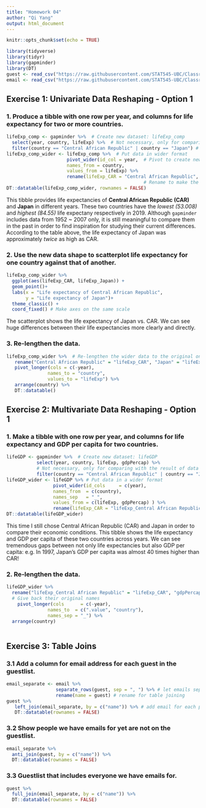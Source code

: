 ```yaml
---
title: "Homework 04"
author: "Qi Yang"
output: html_document
---
```


```r
knitr::opts_chunk$set(echo = TRUE)
```
```r
library(tidyverse)
library(tidyr)
library(gapminder)
library(DT)
guest <- read_csv("https://raw.githubusercontent.com/STAT545-UBC/Classroom/master/data/wedding/attend.csv")
email <- read_csv("https://raw.githubusercontent.com/STAT545-UBC/Classroom/master/data/wedding/emails.csv")
```

## Exercise 1: Univariate Data Reshaping - Option 1
### 1. Produce a tibble with one row per year, and columns for life expectancy for two or more countries.
```r
lifeExp_comp <- gapminder %>%  # Create new dataset: lifeExp_comp
  select(year, country, lifeExp) %>%  # Not necessary, only for comparison with the result of data re-lengthening below)
  filter(country == "Central African Republic" | country == "Japan") # Choose two countries we want to compare
lifeExp_comp_wider <- lifeExp_comp %>%  # Put data in wider format
                      pivot_wider(id_col = year,  # Pivot to create new columns for each country
                      names_from = country,
                      values_from = lifeExp) %>% 
                      rename(lifeExp_CAR = "Central African Republic", lifeExp_Japan = "Japan") 
                                                  # Rename to make the tibble clear
DT::datatable(lifeExp_comp_wider, rownames = FALSE)
```
This tibble provides life expectancies of **Central African Republic (CAR)** and **Japan** in different years. These two countries have the *lowest (53.008)* and *highest (84.55)* life expectany respectively in 2019. Although `gapminder` includes data from 1952 ~ 2007 only, it is still meaningful to compare them in the past in order to find inspiration for studying their current differences. According to the table above, the life expectancy of Japan was approximately *twice* as high as CAR.

### 2. Use the new data shape to scatterplot life expectancy for one country against that of another.
```r
lifeExp_comp_wider %>% 
  ggplot(aes(lifeExp_CAR, lifeExp_Japan)) + 
  geom_point()+
  labs(x = "Life expectancy of Central African Republic",
       y = "Life expectancy of Japan")+
  theme_classic() +
  coord_fixed() # Make axes on the same scale
```

The scatterplot shows the life expectancy of Japan vs. CAR. We can see huge differences between their life expectancies more clearly and directly.

### 3. Re-lengthen the data.

```r
lifeExp_comp_wider %>%  # Re-lengthen the wider data to the original one
   rename("Central African Republic" = "lifeExp_CAR", "Japan" = "lifeExp_Japan") %>% # Give back their original names
   pivot_longer(cols = c(-year),
               names_to = "country",
               values_to = "lifeExp") %>% 
   arrange(country) %>% 
   DT::datatable()
```

## Exercise 2: Multivariate Data Reshaping - Option 1
### 1. Make a tibble with one row per year, and columns for life expectancy and GDP per capita for two countries.

```r
lifeGDP <- gapminder %>%  # Create new dataset: lifeGDP
           select(year, country, lifeExp, gdpPercap) %>% 
           # Not necessary, only for comparing with the result of data re-lengthening below)
           filter(country == "Central African Republic" | country == "Japan") # Choose two countries we are interested in
lifeGDP_wider <- lifeGDP %>% # Put data in a wider format
                 pivot_wider(id_cols     = c(year), 
                 names_from  = c(country), 
                 names_sep   = "_", 
                 values_from = c(lifeExp, gdpPercap) ) %>% 
                 rename(lifeExp_CAR = "lifeExp_Central African Republic", gdpPercap_CAR = "gdpPercap_Central African Republic")                  # Rename to make the tibble nicer
DT::datatable(lifeGDP_wider)
```
This time I still chose Central African Republic (CAR) and Japan in order to compare their economic conditions. This tibble shows the life expectancy and GDP per capita of these two countries across years. We can see tremendous gaps between not only life expectancies but also GDP per capita: e.g. In 1997, Japan's GDP per capita was almost 40 times higher than CAR!

### 2. Re-lengthen the data.

```r
lifeGDP_wider %>% 
  rename("lifeExp_Central African Republic" = "lifeExp_CAR", "gdpPercap_Central African Republic" = "gdpPercap_CAR") %>% 
  # Give back their original names
    pivot_longer(cols      = c(-year), 
               names_to  = c(".value", "country"),
               names_sep = "_") %>% 
  arrange(country)
  
```


## Exercise 3: Table Joins
### 3.1 Add a column for email address for each guest in the guestlist.

```r
email_separate <- email %>% 
                  separate_rows(guest, sep = ", ") %>% # let emails separated for each person
                  rename(name = guest) # rename for table joining
guest %>% 
   left_join(email_separate, by = c("name")) %>% # add email for each person in guest dataset 
   DT::datatable(rownames = FALSE)
```

### 3.2 Show people we have emails for yet are not on the guestlist.

```r
email_separate %>% 
  anti_join(guest, by = c("name")) %>% 
  DT::datatable(rownames = FALSE)
```

### 3.3 Guestlist that includes everyone we have emails for.

```r
guest %>% 
  full_join(email_separate, by = c("name")) %>% 
  DT::datatable(rownames = FALSE)
```

